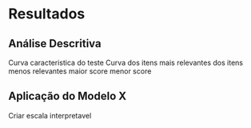 # Resultados

## Análise Descritiva

Curva caracteristica do teste
Curva dos itens mais relevantes dos itens menos relevantes
maior score menor score


## Aplicação do Modelo X


Criar escala interpretavel
